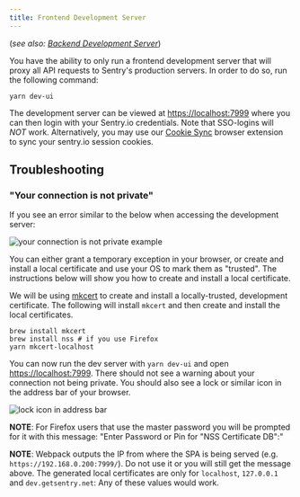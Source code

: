 ```yaml
---
title: Frontend Development Server
---
```


(*see also: [Backend Development Server](/backend/development-server/)*)

You have the ability to only run a frontend development server that will proxy all API requests to Sentry's production servers. In order to do so, run the following command:

```shell
yarn dev-ui
```

The development server can be viewed at [https://localhost:7999](https://localhost:7999) where you can then login with your Sentry.io credentials. Note that SSO-logins will *NOT* work. Alternatively, you may use our [Cookie Sync](https://github.com/getsentry/hackweek-cookie-sync) browser extension to sync your sentry.io session cookies.

## Troubleshooting

### "Your connection is not private"

If you see an error similar to the below when accessing the development server:

![your connection is not private example](../img/connectionNotPrivate.png)

You can either grant a temporary exception in your browser, or create and install a local certificate and use your OS to mark them as "trusted". The instructions below will show you how to create and install a local certificate.

We will be using [mkcert](https://github.com/FiloSottile/mkcert) to create and install a locally-trusted, development certificate. The following will install `mkcert` and then create and install the local certificates.

```shell
brew install mkcert
brew install nss # if you use Firefox
yarn mkcert-localhost
```

You can now run the dev server with `yarn dev-ui` and open [https://localhost:7999](https://localhost:7999). There should not see a warning about your connection not being private. You should also see a lock or similar icon in the address bar of your browser.

![lock icon in address bar](../img/addressBarLockIcon.png)

**NOTE**: For Firefox users that use the master password you will be prompted for it with this message: "Enter Password or Pin for "NSS Certificate DB":"

**NOTE**: Webpack outputs the IP from where the SPA is being served (e.g. `https://192.168.0.200:7999/`). Do not use it or you will still get the message above. The generated local certificates are only for `localhost`, `127.0.0.1` and `dev.getsentry.net`: Any of these values would work.
